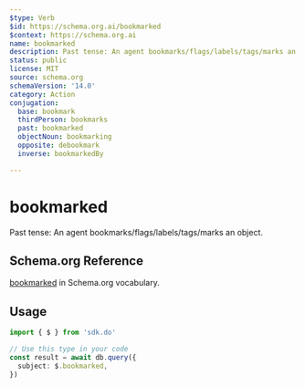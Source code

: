 ```yaml
---
$type: Verb
$id: https://schema.org.ai/bookmarked
$context: https://schema.org.ai
name: bookmarked
description: Past tense: An agent bookmarks/flags/labels/tags/marks an object.
status: public
license: MIT
source: schema.org
schemaVersion: '14.0'
category: Action
conjugation:
  base: bookmark
  thirdPerson: bookmarks
  past: bookmarked
  objectNoun: bookmarking
  opposite: debookmark
  inverse: bookmarkedBy

---
```


# bookmarked

Past tense: An agent bookmarks/flags/labels/tags/marks an object.

## Schema.org Reference

[bookmarked](https://schema.org/BookmarkAction) in Schema.org vocabulary.

## Usage

```typescript
import { $ } from 'sdk.do'

// Use this type in your code
const result = await db.query({
  subject: $.bookmarked,
})
```
